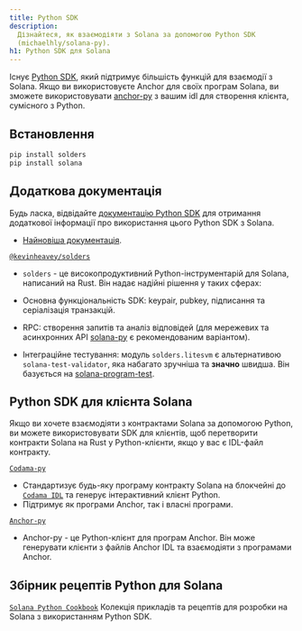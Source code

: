 ```yaml
---
title: Python SDK
description:
  Дізнайтеся, як взаємодіяти з Solana за допомогою Python SDK
  (michaelhly/solana-py).
h1: Python SDK для Solana
---
```


Існує [Python SDK](https://github.com/michaelhly/solana-py), який підтримує
більшість функцій для взаємодії з Solana. Якщо ви використовуєте Anchor для
своїх програм Solana, ви зможете використовувати
[anchor-py](https://github.com/kevinheavey/anchorpy) з вашим idl для створення
клієнта, сумісного з Python.

## Встановлення

```bash title="Terminal"
pip install solders
pip install solana
```

## Додаткова документація

Будь ласка, відвідайте
[документацію Python SDK](https://github.com/michaelhly/solana-py?tab=readme-ov-file#general-usage)
для отримання додаткової інформації про використання цього Python SDK з Solana.

- [Найновіша документація](https://michaelhly.github.io/solana-py/).

[`@kevinheavey/solders`](https://github.com/kevinheavey/solders)

- `solders` - це високопродуктивний Python-інструментарій для Solana, написаний
  на Rust. Він надає надійні рішення у таких сферах:

- Основна функціональність SDK: keypair, pubkey, підписання та серіалізація
  транзакцій.
- RPC: створення запитів та аналіз відповідей (для мережевих та асинхронних API
  [solana-py](https://michaelhly.github.io/solana-py/rpc/async_api/) є
  рекомендованим варіантом).
- Інтеграційне тестування: модуль `solders.litesvm` є альтернативою
  `solana-test-validator`, яка набагато зручніша та **значно** швидша. Він
  базується на
  [solana-program-test](https://crates.io/crates/solana-program-test).

## Python SDK для клієнта Solana

Якщо ви хочете взаємодіяти з контрактами Solana за допомогою Python, ви можете
використовувати SDK для клієнтів, щоб перетворити контракти Solana на Rust у
Python-клієнти, якщо у вас є IDL-файл контракту.

[`Codama-py`](https://www.npmjs.com/package/codama-py)

- Стандартизує будь-яку програму контракту Solana на блокчейні до
  [`Codama IDL`](https://github.com/codama-idl/codama) та генерує інтерактивний
  клієнт Python.
- Підтримує як програми Anchor, так і власні програми.

[`Anchor-py`](https://github.com/kevinheavey/anchorpy)

- Anchor-py - це Python-клієнт для програм Anchor. Він може генерувати клієнти з
  файлів Anchor IDL та взаємодіяти з програмами Anchor.

## Збірник рецептів Python для Solana

[`Solana Python Cookbook`](/developers/cookbook) Колекція прикладів та рецептів
для розробки на Solana з використанням Python SDK.

